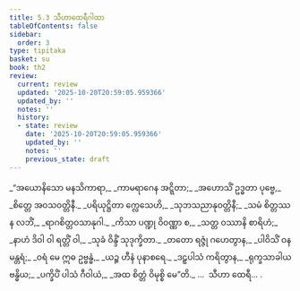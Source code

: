 ```yaml
---
title: 5.3 သီဟာထေရီဂါထာ
tableOfContents: false
sidebar:
  order: 3
type: tipitaka
basket: su
book: th2
review:
  current: review
  updated: '2025-10-20T20:59:05.959366'
  updated_by: ''
  notes: ''
  history:
  - state: review
    date: '2025-10-20T20:59:05.959366'
    updated_by: ''
    notes: ''
    previous_state: draft
---
```



<DynamicBreadcrumb />


<ReviewStatus review={frontmatter.review} showDetails={true} />

<HypothesisAnnotation frontmatter={frontmatter} />

<Division number="77" book="th2" e="ch" v="19" p="389">

<Paragraph number="121" type="verses" book="th2">
_“အယောနိသော မနသိကာရာ,_  
_ကာမရာဂေန အဋ္ဋိတာ;_  
_အဟောသိံ ဥဒ္ဓတာ ပုဗ္ဗေ,_  
_စိတ္တေ အဝသဝတ္တိနီ._  

</Paragraph>

</Division>
<Division number="78" book="th2" e="ch" v="19" p="389">

<Paragraph number="122" type="verses" book="th2">
_ပရိယုဋ္ဌိတာ က္လေသေဟိ,_  
_သုဘသညာနုဝတ္တိနီ;_  
_သမံ စိတ္တဿ န လဘိံ,_  
_ရာဂစိတ္တဝသာနုဂါ._  

</Paragraph>

</Division>
<Division number="79" book="th2" e="ch" v="19" p="389">

<Paragraph number="123" type="verses" book="th2">
_ကိသာ ပဏ္ဍု ဝိဝဏ္ဏာ စ,_  
_သတ္တ ဝဿာနိ စာရိဟံ;_  
_နာဟံ ဒိဝါ ဝါ ရတ္တိံ ဝါ,_  
_သုခံ ဝိန္ဒိံ သုဒုက္ခိတာ._  

</Paragraph>

</Division>
<Division number="80" book="th2" e="ch" v="19" p="389">

<Paragraph number="124" type="verses" book="th2">
_တတော ရဇ္ဇုံ ဂဟေတွာန,_  
_ပါဝိသိံ ဝနမန္တရံ;_  
_ဝရံ မေ ဣဓ ဥဗ္ဗန္ဓံ,_  
_ယဉ္စ ဟီနံ ပုနာစရေ._  

</Paragraph>

</Division>
<Division number="81" book="th2" e="ch" v="19" p="389">

<Paragraph number="125" type="verses" book="th2">
_ဒဠှပါသံ ကရိတွာန,_  
_ရုက္ခသာခါယ ဗန္ဓိယ;_  
_ပက္ခိပိံ ပါသံ ဂီဝါယံ,_  
_အထ စိတ္တံ ဝိမုစ္စိ မေ”တိ._  


</Paragraph>
</Division>

<Paragraph number="126" type="center" book="th2">
…  သီဟာ ထေရီ… .
</Paragraph>